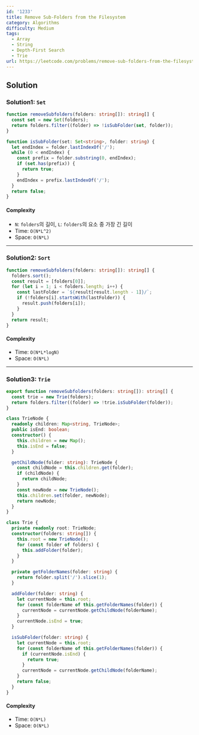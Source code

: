```yaml
---
id: '1233'
title: Remove Sub-Folders from the Filesystem
category: Algorithms
difficulty: Medium
tags:
  - Array
  - String
  - Depth-First Search
  - Trie
url: https://leetcode.com/problems/remove-sub-folders-from-the-filesystem
---
```


## Solution

### Solution1: `Set`

```typescript filename="solution.ts" copy
function removeSubfolders(folders: string[]): string[] {
  const set = new Set(folders);
  return folders.filter((folder) => !isSubFolder(set, folder));
}

function isSubFolder(set: Set<string>, folder: string) {
  let endIndex = folder.lastIndexOf('/');
  while (0 < endIndex) {
    const prefix = folder.substring(0, endIndex);
    if (set.has(prefix)) {
      return true;
    }
    endIndex = prefix.lastIndexOf('/');
  }
  return false;
}
```

#### Complexity

- `N`: `folders`의 길이, `L`: `folders`의 요소 중 가장 긴 길이
- Time: `O(N*L^2)`
- Space: `O(N*L)`

---

### Solution2: `Sort`

```typescript filename="solution.ts" copy
function removeSubfolders(folders: string[]): string[] {
  folders.sort();
  const result = [folders[0]];
  for (let i = 1; i < folders.length; i++) {
    const lastFolder = `${result[result.length - 1]}/`;
    if (!folders[i].startsWith(lastFolder)) {
      result.push(folders[i]);
    }
  }
  return result;
}
```

#### Complexity

- Time: `O(N*L*logN)`
- Space: `O(N*L)`

---

### Solution3: `Trie`

```typescript filename="solution.ts" copy
export function removeSubfolders(folders: string[]): string[] {
  const trie = new Trie(folders);
  return folders.filter((folder) => !trie.isSubFolder(folder));
}

class TrieNode {
  readonly children: Map<string, TrieNode>;
  public isEnd: boolean;
  constructor() {
    this.children = new Map();
    this.isEnd = false;
  }

  getChildNode(folder: string): TrieNode {
    const childNode = this.children.get(folder);
    if (childNode) {
      return childNode;
    }
    const newNode = new TrieNode();
    this.children.set(folder, newNode);
    return newNode;
  }
}

class Trie {
  private readonly root: TrieNode;
  constructor(folders: string[]) {
    this.root = new TrieNode();
    for (const folder of folders) {
      this.addFolder(folder);
    }
  }

  private getFolderNames(folder: string) {
    return folder.split('/').slice(1);
  }

  addFolder(folder: string) {
    let currentNode = this.root;
    for (const folderName of this.getFolderNames(folder)) {
      currentNode = currentNode.getChildNode(folderName);
    }
    currentNode.isEnd = true;
  }

  isSubFolder(folder: string) {
    let currentNode = this.root;
    for (const folderName of this.getFolderNames(folder)) {
      if (currentNode.isEnd) {
        return true;
      }
      currentNode = currentNode.getChildNode(folderName);
    }
    return false;
  }
}
```

#### Complexity

- Time: `O(N*L)`
- Space: `O(N*L)`
